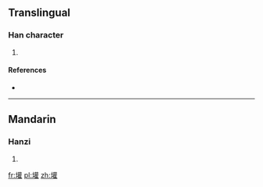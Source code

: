 ==Translingual==

===Han character===
{{Han char|rn=32|rad=土|as=18|sn=21|four=|canj=土廿口土 (GTRG)}}

# {{defn|Han|sort=土18}}

====References====
* {{Han ref|kx=0242.240|dkj=05614|dj=0482.180|hdz=10501.140|uh=58E6|ud=22758}}

----

==Mandarin==

===Hanzi===
{{cmn-hanzi|pin=[[xūn]] ([[xun1]])|wg=hsün<sup>1</sup>}}

# {{defn|lang=cmn|sort=土18}}

[[fr:壦]]
[[pl:壦]]
[[zh:壦]]
